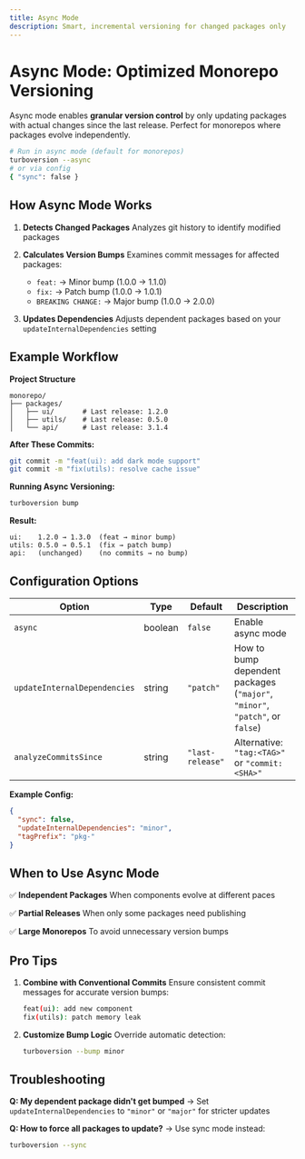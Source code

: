 ```yaml
---
title: Async Mode
description: Smart, incremental versioning for changed packages only
---
```


# Async Mode: Optimized Monorepo Versioning

Async mode enables **granular version control** by only updating packages with actual changes since the last release. Perfect for monorepos where packages evolve independently.

```bash
# Run in async mode (default for monorepos)
turboversion --async
# or via config
{ "sync": false }
```

## How Async Mode Works

1. **Detects Changed Packages**
   Analyzes git history to identify modified packages

2. **Calculates Version Bumps**
   Examines commit messages for affected packages:
   - `feat:` → Minor bump (1.0.0 → 1.1.0)
   - `fix:` → Patch bump (1.0.0 → 1.0.1)
   - `BREAKING CHANGE:` → Major bump (1.0.0 → 2.0.0)

3. **Updates Dependencies**
   Adjusts dependent packages based on your `updateInternalDependencies` setting

## Example Workflow

**Project Structure**
```
monorepo/
├── packages/
│   ├── ui/       # Last release: 1.2.0
│   ├── utils/    # Last release: 0.5.0
│   └── api/      # Last release: 3.1.4
```

**After These Commits:**
```bash
git commit -m "feat(ui): add dark mode support"
git commit -m "fix(utils): resolve cache issue"
```

**Running Async Versioning:**
```bash
turboversion bump
```

**Result:**
```
ui:    1.2.0 → 1.3.0  (feat → minor bump)
utils: 0.5.0 → 0.5.1  (fix → patch bump)
api:   (unchanged)    (no commits → no bump)
```

## Configuration Options

| Option | Type | Default | Description |
|--------|------|---------|-------------|
| `async` | boolean | `false` | Enable async mode |
| `updateInternalDependencies` | string | `"patch"` | How to bump dependent packages (`"major"`, `"minor"`, `"patch"`, or `false`) |
| `analyzeCommitsSince` | string | `"last-release"` | Alternative: `"tag:<TAG>"` or `"commit:<SHA>"` |

**Example Config:**
```json
{
  "sync": false,
  "updateInternalDependencies": "minor",
  "tagPrefix": "pkg-"
}
```

## When to Use Async Mode

✅ **Independent Packages**
   When components evolve at different paces

✅ **Partial Releases**
   When only some packages need publishing

✅ **Large Monorepos**
   To avoid unnecessary version bumps

## Pro Tips

1. **Combine with Conventional Commits**
   Ensure consistent commit messages for accurate version bumps:
   ```bash
   feat(ui): add new component
   fix(utils): patch memory leak
   ```

2. **Customize Bump Logic**
   Override automatic detection:
   ```bash
   turboversion --bump minor
   ```

## Troubleshooting

**Q: My dependent package didn't get bumped**
→ Set `updateInternalDependencies` to `"minor"` or `"major"` for stricter updates

**Q: How to force all packages to update?**
→ Use sync mode instead:
```bash
turboversion --sync
```
